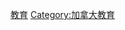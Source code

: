 {{Commonscat|Education in British Columbia}}

[[Category:不列顛哥倫比亞省|教育]]
[[Category:加拿大教育|Category:加拿大教育]]